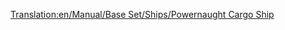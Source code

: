 [[Translation:en/Manual/Base Set/Ships/Powernaught Cargo Ship]]

{{en/Ships|Name=Powernaught Cargo Ship
|Image=[[File:en/Toylandcargoship.png|Powernaught Cargo Ship]]
|Cost=£27,421 ($54,842)
|Speed=40 km/h (25 mph)
|Annual=£1,853 ($3,706)
|Designed=1982
|Lifespan=30
|Capacity=190 bags of sweets
|Description=Refitable to all but passengers.
|Real-life=Fictional.
}}